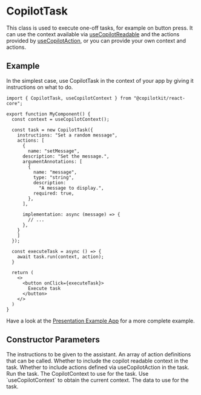 


# CopilotTask

This class is used to execute one-off tasks, for example on button press. It can use the context available via [useCopilotReadable](/reference/hooks/useCopilotReadable) and the actions provided by [useCopilotAction](/reference/hooks/useCopilotAction), or you can provide your own context and actions.
 
## Example
In the simplest case, use CopilotTask in the context of your app by giving it instructions on what to do.
 
```tsx
import { CopilotTask, useCopilotContext } from "@copilotkit/react-core";
 
export function MyComponent() {
  const context = useCopilotContext();
 
  const task = new CopilotTask({
    instructions: "Set a random message",
    actions: [
      {
        name: "setMessage",
      description: "Set the message.",
      argumentAnnotations: [
        {
          name: "message",
          type: "string",
          description:
            "A message to display.",
          required: true,
        },
      ],
 
      implementation: async (message) => {
        // ...
      },
    }
    ]
  });
 
  const executeTask = async () => {
    await task.run(context, action);
  }
 
  return (
    <>
      <button onClick={executeTask}>
        Execute task
      </button>
    </>
  )
}
```
 
Have a look at the [Presentation Example App](https://github.com/CopilotKit/CopilotKit/blob/main/CopilotKit/examples/next-openai/src/app/presentation/page.tsx) for a more complete example.

## Constructor Parameters

<PropertyReference name="instructions" type="string" required > 
The instructions to be given to the assistant.
</PropertyReference>

<PropertyReference name="actions" type="FrontendAction<any>[]"  > 
An array of action definitions that can be called.
</PropertyReference>

<PropertyReference name="includeCopilotReadable" type="boolean"  > 
Whether to include the copilot readable context in the task.
</PropertyReference>

<PropertyReference name="includeCopilotActions" type="boolean"  > 
Whether to include actions defined via useCopilotAction in the task.
</PropertyReference>

<PropertyReference name="run" type="context: CopilotContextParams, data?: T">
Run the task.

  <PropertyReference name="context" type="CopilotContextParams" required>
  The CopilotContext to use for the task. Use `useCopilotContext` to obtain the current context.
  </PropertyReference>

  <PropertyReference name="data" type="T" >
  The data to use for the task.
  </PropertyReference>

</PropertyReference>


